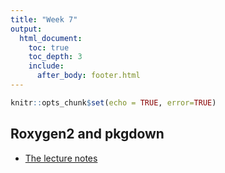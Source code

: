 ```yaml
---
title: "Week 7"
output:
  html_document:
    toc: true
    toc_depth: 3
    include:
      after_body: footer.html
---
```


```r
knitr::opts_chunk$set(echo = TRUE, error=TRUE)
```

## Roxygen2 and pkgdown

* [The lecture notes](week7-roxygen.html)

